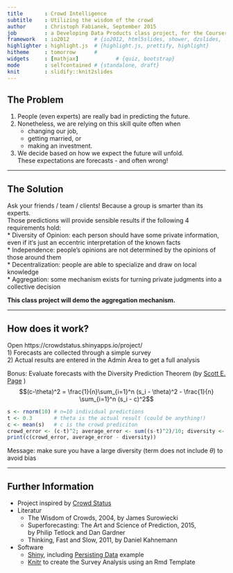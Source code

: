 ```yaml
---
title       : Crowd Intelligence
subtitle    : Utilizing the wisdom of the crowd
author      : Christoph Fabianek, September 2015
job         : a Developing Data Products class project, for the Coursera Data Science Specialization
framework   : io2012        # {io2012, html5slides, shower, dzslides, ...}
highlighter : highlight.js  # {highlight.js, prettify, highlight}
hitheme     : tomorrow      # 
widgets     : [mathjax]            # {quiz, bootstrap}
mode        : selfcontained # {standalone, draft}
knit        : slidify::knit2slides
---
```

<style>
em {
  font-style: italic
}
strong {
  font-weight: bold;
}
</style>

## The Problem

1. People (even experts) are really bad in predicting the future.
2. Nonetheless, we are relying on this skill quite often when
    * changing our job,
    * getting married, or
    * making an investment.
3. We decide based on how we expect the future will unfold.  
   These expectations are forecasts - and often wrong!

---

## The Solution

Ask your friends / team / clients! Because a group is smarter than its experts.  
Those predictions will provide sensible results if the following 4 requirements hold:  
  * Diversity of Opinion: each person should have some private information, even if it‘s just an eccentric interpretation of the known facts  
  * Independence: people’s opinions are not determined by the opinions of those around them  
  * Decentralization: people are able to specialize and draw on local knowledge  
  * Aggregation: some mechanism exists for turning private judgments into a collective decision  

**This class project will demo the aggregation mechanism.**

---

## How does it work?

Open https://crowdstatus.shinyapps.io/project/  
1) Forecasts are collected through a simple survey  
2) Actual results are entered in the Admin Area to get a full analysis  

Bonus: Evaluate forecasts with the Diversity Prediction Theorem (by [Scott E. Page](https://www.youtube.com/watch?v=KtaaCAJjGr4) )
   $$(c-\theta)^2 = \frac{1}{n}\sum_{i=1}^n (s_i - \theta)^2 - \frac{1}{n} \sum_{i=1}^n (s_i - c)^2$$

```r
s <- rnorm(10) # n=10 individual predictions
t <- 0.3       # theta is the actual result (could be anything!)
c <- mean(s)   # c is the crowd prediciton
crowd_error <- (c-t)^2; average_error <- sum((s-t)^2)/10; diversity <- sum((s-c)^2)/10
print(c(crowd_error, average_error - diversity))
```

Message: make sure you have a large diversity (term does not include $\theta$) to avoid bias

---

## Further Information

* Project inspired by [Crowd Status](https://www.crowdstatus.net)
* Literatur
  * The Wisdom of Crowds, 2004, by James Surowiecki
  * Superforecasting: The Art and Science of Prediction, 2015,  
    by Philip Tetlock and Dan Gardner
  * Thinking, Fast and Slow, 2011, by Daniel Kahnemann
  
* Software
  * [Shiny](http://shiny.rstudio.com/), including [Persisting Data](https://github.com/daattali/shiny-server/tree/master/persistent-data-storage)  example
  * [Knitr](http://yihui.name/knitr/) to create the Survey Analysis using an Rmd Template

